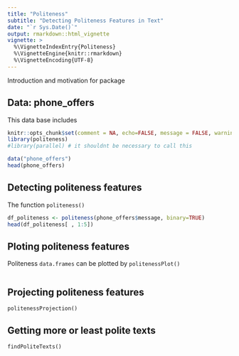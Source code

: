 ```yaml
---
title: "Politeness"
subtitle: "Detecting Politeness Features in Text"
date: "`r Sys.Date()`"
output: rmarkdown::html_vignette
vignette: >
  %\VignetteIndexEntry{Politeness}
  %\VignetteEngine{knitr::rmarkdown}
  %\VignetteEncoding{UTF-8}
---
```


Introduction and motivation for package

## Data: phone_offers

This data base includes 

```r
knitr::opts_chunk$set(comment = NA, echo=FALSE, message = FALSE, warning = FALSE)
library(politeness)
#library(parallel) # it shouldnt be necessary to call this

data("phone_offers")
head(phone_offers)
```

## Detecting politeness features

The function `politeness()`

```r
df_politeness <- politeness(phone_offers$message, binary=TRUE)
head(df_politeness[ , 1:5])
```

## Ploting politeness features

Politeness `data.frames` can be plotted by `politenessPlot()` 

```r

```

## Projecting politeness features

`politenessProjection()` 

## Getting more or least polite texts

`findPoliteTexts()`




